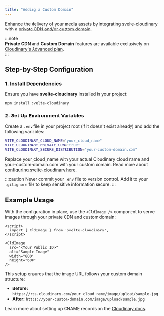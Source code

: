 ```yaml
---
title: "Adding a Custom Domain"
---
```


Enhance the delivery of your media assets by integrating svelte-cloudinary with a [private CDN and/or custom domain](https://cloudinary.com/documentation/advanced_url_delivery_options#private_cdns_and_custom_delivery_hostnames_cnames).  

:::note  
**Private CDN** and **Custom Domain** features are available exclusively on [Cloudinary's Advanced plan](https://cloudinary.com/pricing).  
:::  

## Step-by-Step Configuration

### 1. Install Dependencies

Ensure you have **svelte-cloudinary** installed in your project:

```bash
npm install svelte-cloudinary
```

### 2. Set Up Environment Variables

Create a `.env` file in your project root (if it doesn't exist already) and add the following variables:

```bash
VITE_CLOUDINARY_CLOUD_NAME="your_cloud_name"  
VITE_CLOUDINARY_PRIVATE_CDN="true"  
VITE_CLOUDINARY_SECURE_DISTRIBUTION="your-custom-domain.com"  
```
Replace your_cloud_name with your actual Cloudinary cloud name and your-custom-domain.com with your custom domain. Read more about [configuring svelte-cloudinary here](https://svelte.cloudinary.dev/config).

:::caution
Never commit your `.env` file to version control. Add it to your `.gitignore` file to keep sensitive information secure.
:::

## Example Usage

With the configuration in place, use the `<CldImage />` component to serve images through your private CDN and custom domain:

```svelte
<script>
  import { CldImage } from 'svelte-cloudinary';
</script>

<CldImage
  src="<Your Public ID>" 
  alt="Sample Image"
  width="800"
  height="600"
/>
```

This setup ensures that the image URL follows your custom domain structure:

- **Before:** `https://res.cloudinary.com/your_cloud_name/image/upload/sample.jpg`
- **After:** `https://your-custom-domain.com/image/upload/sample.jpg`

Learn more about setting up CNAME records on the [Cloudinary docs](https://cloudinary.com/documentation/advanced_url_delivery_options#private_cdns_and_custom_delivery_hostnames_cnames).